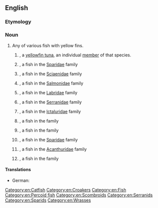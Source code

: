 ==English==
{{rfi|en}}
{{wikipedia}}
{{wikispecies}}

===Etymology===
{{compound|yellow|fin|lang=en}}

===Noun===
{{en-noun|yellowfin|yellowfins}}

# Any of various fish with yellow fins.
## {{lb|en|countable}} {{taxlink|Thunnus albacares|species|noshow=1|ver=170119}}, a [[yellowfin tuna]], an individual [[member]] of that species.
## {{vern|yellowfin bream}}, a fish in the [[Sparidae]] family
## {{vern|yellowfin croaker}}, a fish in the [[Sciaenidae]] family
## {{vern|yellowfin cutthroat trout}}, a fish in the [[Salmonidae]] family
## {{vern|yellow fin fairy wrasse}}, a fish in the [[Labridae]] family
## {{vern|yellowfin grouper}}, a fish in the [[Serranidae]] family
## {{vern|yellowfin madtom}}, a fish in the [[Ictaluridae]] family
## {{vern|yellow-fin perchlet}}, a fish in the ''{{taxlink|Ambassidae|family|noshow=1|ver=170119}}'' family
## {{vern|yellowfin pike}}, a fish in the ''{{taxlink|Dinolestidae|family|noshow=1|ver=170119}}'' family
## {{vern|yellowfin seabream}}, a fish in the [[Sparidae]] family
## {{vern|yellowfin surgeon}}, a fish in the [[Acanthuridae]] family
## {{vern|yellowfin whiting}}, a fish in the ''{{taxlink|Sillaginidae|family|noshow=1|ver=170119}}'' family

====Translations====
{{trans-top|any fish with a yellow fin}}
{{trans-mid}}
{{trans-bottom}}

{{trans-top|A yellowfin tuna, an individual member of that species}}
* German: {{t-check|de|Gelbflossenthunfisch|m}}
{{trans-mid}}
{{trans-bottom}}

[[Category:en:Catfish]]
[[Category:en:Croakers]]
[[Category:en:Fish]]
[[Category:en:Percoid fish]]
[[Category:en:Scombroids]]
[[Category:en:Serranids]]
[[Category:en:Sparids]]
[[Category:en:Wrasses]]